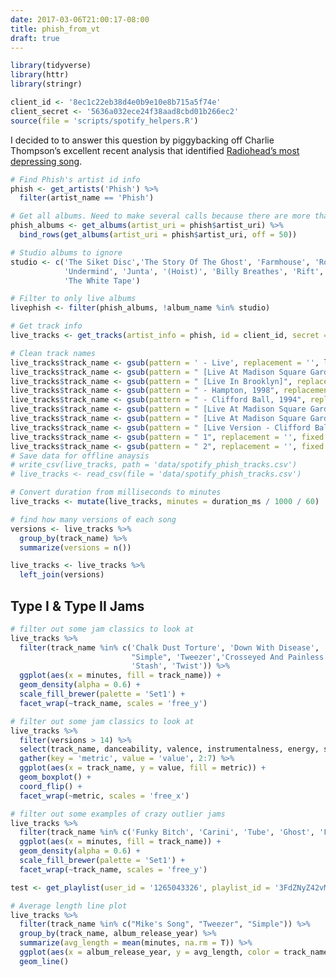 ```yaml
---
date: 2017-03-06T21:00:17-08:00
title: phish_from_vt
draft: true
---
```


```r
library(tidyverse)
library(httr)
library(stringr)

client_id <- '8ec1c22eb38d4e0b9e10e8b715a5f74e'
client_secret <- '5636a032ece24f38aad8cbd01b266ec2'
source(file = 'scripts/spotify_helpers.R')
```

I decided to to answer this question by piggybacking off Charlie Thompson's excellent recent analysis that identified [Radiohead's most depressing song](http://rcharlie.com/2017-02-16-fitteR-happieR/). 
```r
# Find Phish's artist id info
phish <- get_artists('Phish') %>%
  filter(artist_name == 'Phish')

# Get all albums. Need to make several calls because there are more than 50 albums
phish_albums <- get_albums(artist_uri = phish$artist_uri) %>%
  bind_rows(get_albums(artist_uri = phish$artist_uri, off = 50))

# Studio albums to ignore
studio <- c('The Siket Disc','The Story Of The Ghost', 'Farmhouse', 'Round Room', 'Joy', 'Fuego', 'Big Boat',
            'Undermind', 'Junta', '(Hoist)', 'Billy Breathes', 'Rift', 'A Picture Of Nectar', 'Lawn Boy',
            'The White Tape')

# Filter to only live albums
livephish <- filter(phish_albums, !album_name %in% studio)

# Get track info
live_tracks <- get_tracks(artist_info = phish, id = client_id, secret = client_secret, album_info = livephish)

# Clean track names
live_tracks$track_name <- gsub(pattern = ' - Live', replacement = '', live_tracks$track_name)
live_tracks$track_name <- gsub(pattern = " [Live At Madison Square Garden, New Year's Eve 1995]", replacement = '', fixed = TRUE, live_tracks$track_name)
live_tracks$track_name <- gsub(pattern = " [Live In Brooklyn]", replacement = '', fixed = TRUE, live_tracks$track_name)
live_tracks$track_name <- gsub(pattern = " - Hampton, 1998", replacement = '', fixed = TRUE, live_tracks$track_name)
live_tracks$track_name <- gsub(pattern = " - Clifford Ball, 1994", replacement = '', fixed = TRUE, live_tracks$track_name)
live_tracks$track_name <- gsub(pattern = " [Live At Madison Square Garden]", replacement = '', fixed = TRUE, live_tracks$track_name)
live_tracks$track_name <- gsub(pattern = " [Live At Madison Square Garden]", replacement = '', fixed = TRUE, live_tracks$track_name)
live_tracks$track_name <- gsub(pattern = " [Live Version - Clifford Ball, 1994]", replacement = '', fixed = TRUE, live_tracks$track_name)
live_tracks$track_name <- gsub(pattern = " 1", replacement = '', fixed = TRUE, live_tracks$track_name)
live_tracks$track_name <- gsub(pattern = " 2", replacement = '', fixed = TRUE, live_tracks$track_name)                            
# Save data for offline anaysis
# write_csv(live_tracks, path = 'data/spotify_phish_tracks.csv')
# live_tracks <- read_csv(file = 'data/spotify_phish_tracks.csv')

# Convert duration from milliseconds to minutes
live_tracks <- mutate(live_tracks, minutes = duration_ms / 1000 / 60)

# find how many versions of each song
versions <- live_tracks %>%
  group_by(track_name) %>%
  summarize(versions = n())

live_tracks <- live_tracks %>%
  left_join(versions)
```

## Type I & Type II Jams

```r
# filter out some jam classics to look at 
live_tracks %>%
  filter(track_name %in% c('Chalk Dust Torture', 'Down With Disease', 'David Bowie',
                           "Simple", 'Tweezer','Crosseyed And Painless', 'Bathtub Gin',
                           'Stash', 'Twist')) %>%
  ggplot(aes(x = minutes, fill = track_name)) +
  geom_density(alpha = 0.6) +
  scale_fill_brewer(palette = 'Set1') +
  facet_wrap(~track_name, scales = 'free_y')

```

```r
# filter out some jam classics to look at 
live_tracks %>%
  filter(versions > 14) %>%
  select(track_name, danceability, valence, instrumentalness, energy, speechiness) %>%
  gather(key = 'metric', value = 'value', 2:7) %>%
  ggplot(aes(x = track_name, y = value, fill = metric)) +
  geom_boxplot() +
  coord_flip() +
  facet_wrap(~metric, scales = 'free_x')

```


```r
# filter out some examples of crazy outlier jams
live_tracks %>%
  filter(track_name %in% c('Funky Bitch', 'Carini', 'Tube', 'Ghost', 'Free')) %>%
  ggplot(aes(x = minutes, fill = track_name)) +
  geom_density(alpha = 0.6) +
  scale_fill_brewer(palette = 'Set1') +
  facet_wrap(~track_name, scales = 'free_y')

```


```r
test <- get_playlist(user_id = '1265043326', playlist_id = '3FdZNyZ42vMB5szof9EA3N', id = client_id, secret = client_secret)
```



```r
# Average length line plot
live_tracks %>%
  filter(track_name %in% c("Mike's Song", "Tweezer", "Simple")) %>%
  group_by(track_name, album_release_year) %>%
  summarize(avg_length = mean(minutes, na.rm = T)) %>%
  ggplot(aes(x = album_release_year, y = avg_length, color = track_name)) +
  geom_line()
```


